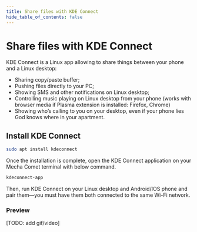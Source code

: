 ```yaml
---
title: Share files with KDE Connect
hide_table_of_contents: false
---
```



# Share files with KDE Connect

KDE Connect is a Linux app allowing to share things between your phone and a Linux desktop:

- Sharing copy/paste buffer;
- Pushing files directly to your PC;
- Showing SMS and other notifications on Linux desktop;
- Controlling music playing on Linux desktop from your phone (works with browser media if Plasma extension is installed: Firefox, Chrome)
- Showing who’s calling to you on your desktop, even if your phone lies God knows where in your apartment.

## Install KDE Connect

```bash
sudo apt install kdeconnect
```

Once the installation is complete, open the KDE Connect application on your Mecha Comet terminal with below command.

```bash
kdeconnect-app
```

Then, run KDE Connect on your Linux desktop and Android/IOS phone and pair them—you must have them both connected to the same Wi-Fi network.

### Preview

[TODO: add gif/video]
